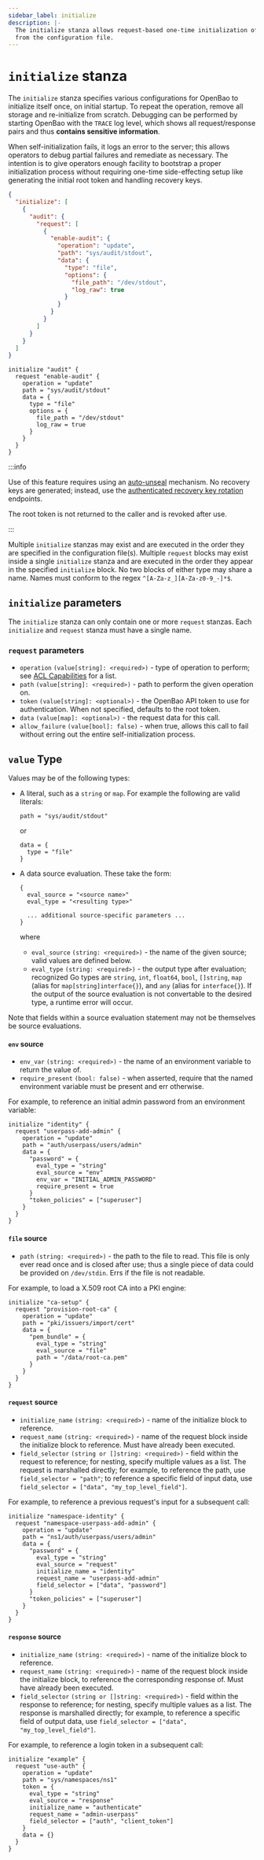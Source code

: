 ```yaml
---
sidebar_label: initialize
description: |-
  The initialize stanza allows request-based one-time initialization of OpenBao
  from the configuration file.
---
```


# `initialize` stanza

The `initialize` stanza specifies various configurations for OpenBao to
initialize itself once, on initial startup. To repeat the operation, remove
all storage and re-initialize from scratch. Debugging can be performed by
starting OpenBao with the `TRACE` log level, which shows all request/response
pairs and thus **contains sensitive information**.

When self-initialization fails, it logs an error to the server; this allows
operators to debug partial failures and remediate as necessary. The intention
is to give operators enough facility to bootstrap a proper initialization
process without requiring one-time side-effecting setup like generating the
initial root token and handling recovery keys.

<Tabs groupId="config">
<TabItem value="JSON">

```json
{
  "initialize": [
    {
      "audit": {
        "request": [
          {
            "enable-audit": {
              "operation": "update",
              "path": "sys/audit/stdout",
              "data": {
                "type": "file",
                "options": {
                  "file_path": "/dev/stdout",
                  "log_raw": true
                }
              }
            }
          }
        ]
      }
    }
  ]
}
```

</TabItem>
<TabItem value="HCL">

```hcl
initialize "audit" {
  request "enable-audit" {
    operation = "update"
    path = "sys/audit/stdout"
    data = {
      type = "file"
      options = {
        file_path = "/dev/stdout"
        log_raw = true
      }
    }
  }
}
```

</TabItem>
</Tabs>

:::info

Use of this feature requires using an [auto-unseal](/docs/configuration/seal)
mechanism. No recovery keys are generated; instead, use the [authenticated
recovery key rotation](/api-docs/system/rotate) endpoints.

The root token is not returned to the caller and is revoked after use.

:::

Multiple `initialize` stanzas may exist and are executed in the order they
are specified in the configuration file(s). Multiple `request` blocks may
exist inside a single `initialize` stanza and are executed in the order they
appear in the specified `initialize` block. No two blocks of either type may
share a name. Names must conform to the regex `^[A-Za-z_][A-Za-z0-9_-]*$`.

## `initialize` parameters

The `initialize` stanza can only contain one or more `request` stanzas. Each
`initialize` and `request` stanza must have a single name.

### `request` parameters

- `operation` `(value[string]: <required>)` - type of operation to perform; see
  [ACL Capabilities](/docs/concepts/policies#capabilities) for a list.
- `path` `(value[string]: <required>)` - path to perform the given operation
  on.
- `token` `(value[string]: <optional>)` - the OpenBao API token to use for
  authentication. When not specified, defaults to the root token.
- `data` `(value[map]: <optional>)` - the request data for this call.
- `allow_failure` `(value[bool]: false)` - when true, allows this call to fail
  without erring out the entire self-initialization process.

## `value` Type

Values may be of the following types:

- A literal, such as a `string` or `map`. For example the following are valid
  literals:

  ```hcl
  path = "sys/audit/stdout"
  ```

  or

  ```hcl
  data = {
    type = "file"
  }
  ```

- A data source evaluation. These take the form:

  ```hcl
  {
    eval_source = "<source name>"
    eval_type = "<resulting type>"

    ... additional source-specific parameters ...
  }
  ```

  where

  - `eval_source` `(string: <required>)` - the name of the given source; valid
    values are defined below.
  - `eval_type` `(string: <required>)` - the output type after evaluation;
    recognized Go types are `string`, `int`, `float64`, `bool`, `[]string`,
    `map` (alias for `map[string]interface{}`), and `any` (alias for
    `interface{}`). If the output of the source evaluation is not convertable
    to the desired type, a runtime error will occur.

Note that fields within a source evaluation statement may not be themselves
be source evaluations.

#### `env` source

- `env_var` `(string: <required>)` - the name of an environment variable to
  return the value of.
- `require_present` `(bool: false)` - when asserted, require that the named
  environment variable must be present and err otherwise.

For example, to reference an initial admin password from an environment
variable:

```hcl
initialize "identity" {
  request "userpass-add-admin" {
    operation = "update"
    path = "auth/userpass/users/admin"
    data = {
      "password" = {
        eval_type = "string"
        eval_source = "env"
        env_var = "INITIAL_ADMIN_PASSWORD"
        require_present = true
      }
      "token_policies" = ["superuser"]
    }
  }
}
```

#### `file` source

- `path` `(string: <required>)` - the path to the file to read. This file is
  only ever read once and is closed after use; thus a single piece of data
  could be provided on `/dev/stdin`. Errs if the file is not readable.

For example, to load a X.509 root CA into a PKI engine:

```hcl
initialize "ca-setup" {
  request "provision-root-ca" {
    operation = "update"
    path = "pki/issuers/import/cert"
    data = {
      "pem_bundle" = {
        eval_type = "string"
        eval_source = "file"
        path = "/data/root-ca.pem"
      }
    }
  }
}
```

#### `request` source

- `initialize_name` `(string: <required>)` - name of the initialize block to
  reference.
- `request_name` `(string: <required>)` - name of the request block inside the
  initialize block to reference. Must have already been executed.
- `field_selector` `(string or []string: <required>)` - field within the request
  to reference; for nesting, specify multiple values as a list. The request is
  marshalled directly; for example, to reference the path, use
  `field_selector = "path"`; to reference a specific field of input data, use
  `field_selector = ["data", "my_top_level_field"]`.

For example, to reference a previous request's input for a subsequent call:

```hcl
initialize "namespace-identity" {
  request "namespace-userpass-add-admin" {
    operation = "update"
    path = "ns1/auth/userpass/users/admin"
    data = {
      "password" = {
        eval_type = "string"
        eval_source = "request"
        initialize_name = "identity"
        request_name = "userpass-add-admin"
        field_selector = ["data", "password"]
      }
      "token_policies" = ["superuser"]
    }
  }
}
```

#### `response` source

- `initialize_name` `(string: <required>)` - name of the initialize block to
  reference.
- `request_name` `(string: <required>)` - name of the request block inside the
  initialize block, to reference the corresponding response of. Must have
  already been executed.
- `field_selector` `(string or []string: <required>)` - field within the
  response to reference; for nesting, specify multiple values as a list. The
  response is marshalled directly; for example, to reference a specific field
  of output data, use `field_selector = ["data", "my_top_level_field"]`.

For example, to reference a login token in a subsequent call:

```hcl
initialize "example" {
  request "use-auth" {
    operation = "update"
    path = "sys/namespaces/ns1"
    token = {
      eval_type = "string"
      eval_source = "response"
      initialize_name = "authenticate"
      request_name = "admin-userpass"
      field_selector = ["auth", "client_token"]
    }
    data = {}
  }
}
```
